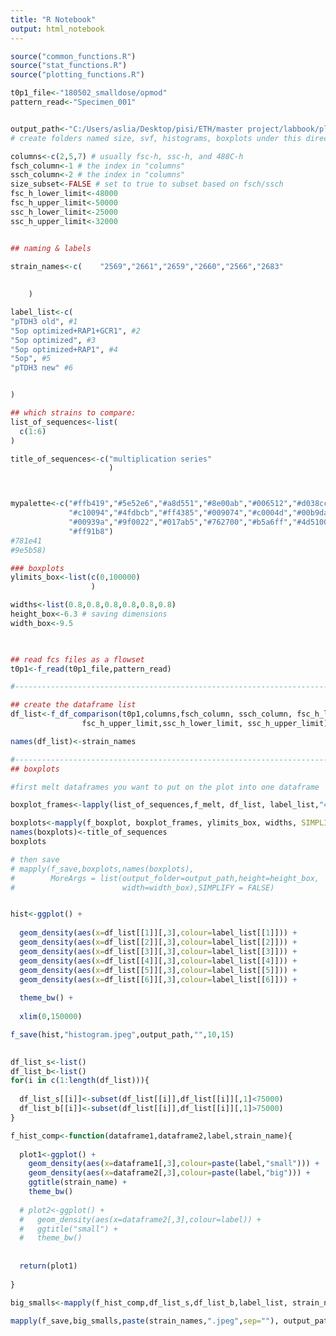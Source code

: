 ---
title: "R Notebook"
output: html_notebook
---

```{r read flowSets}

source("common_functions.R")
source("stat_functions.R")
source("plotting_functions.R")

t0p1_file<-"180502_smalldose/opmod"
pattern_read<-"Specimen_001"


output_path<-"C:/Users/aslia/Desktop/pisi/ETH/master project/labbook/plots/may18/180502_opmod"
# create folders named size, svf, histograms, boxplots under this directory. 

columns<-c(2,5,7) # usually fsc-h, ssc-h, and 488C-h
fsch_column<-1 # the index in "columns"
ssch_column<-2 # the index in "columns"
size_subset<-FALSE # set to true to subset based on fsch/ssch
fsc_h_lower_limit<-48000
fsc_h_upper_limit<-50000
ssc_h_lower_limit<-25000
ssc_h_upper_limit<-32000


## naming & labels

strain_names<-c(	"2569","2661","2659","2660","2566","2683"
	
										
	)

label_list<-c(
"pTDH3 old", #1 
"5op optimized+RAP1+GCR1", #2
"5op optimized", #3 
"5op optimized+RAP1", #4
"5op", #5
"pTDH3 new" #6


)

## which strains to compare:
list_of_sequences<-list(
  c(1:6)
)

title_of_sequences<-c("multiplication series"
                      )



mypalette<-c("#ffb419","#5e52e6","#a8d551","#8e00ab","#006512","#d038cc","#917f00","#ff6fe4","#144c21",
             "#c10094","#4fdbcb","#ff4385","#009074","#c0004d","#00b9da","#b54700","#006dcb","#ff6a61",
             "#00939a","#9f0022","#017ab5","#762700","#b5a6ff","#4d5100","#f599ff","#d6c688","#582b80",
             "#ff91b8")
#781e41
#9e5b58)

### boxplots
ylimits_box<-list(c(0,100000)
                  )

widths<-list(0.8,0.8,0.8,0.8,0.8,0.8)
height_box<-6.3 # saving dimensions
width_box<-9.5

 
```

```{r}


## read fcs files as a flowset
t0p1<-f_read(t0p1_file,pattern_read)

#-----------------------------------------------------------------------------------------------

## create the dataframe list
df_list<-f_df_comparison(t0p1,columns,fsch_column, ssch_column, fsc_h_lower_limit,
                fsc_h_upper_limit,ssc_h_lower_limit, ssc_h_upper_limit)

names(df_list)<-strain_names

#-----------------------------------------------------------------------------------------------
## boxplots

#first melt dataframes you want to put on the plot into one dataframe

boxplot_frames<-lapply(list_of_sequences,f_melt, df_list, label_list,"488 [C]-H" )

boxplots<-mapply(f_boxplot, boxplot_frames, ylimits_box, widths, SIMPLIFY = FALSE) # create boxplots
names(boxplots)<-title_of_sequences
boxplots

# then save
# mapply(f_save,boxplots,names(boxplots),
#        MoreArgs = list(output_folder=output_path,height=height_box,
#                        width=width_box),SIMPLIFY = FALSE)


hist<-ggplot() +
  
  geom_density(aes(x=df_list[[1]][,3],colour=label_list[[1]])) +
  geom_density(aes(x=df_list[[2]][,3],colour=label_list[[2]])) +
  geom_density(aes(x=df_list[[3]][,3],colour=label_list[[3]])) +
  geom_density(aes(x=df_list[[4]][,3],colour=label_list[[4]])) +
  geom_density(aes(x=df_list[[5]][,3],colour=label_list[[5]])) +
  geom_density(aes(x=df_list[[6]][,3],colour=label_list[[6]])) +
  
  theme_bw() +
  
  xlim(0,150000) 

f_save(hist,"histogram.jpeg",output_path,"",10,15)
  
```

```{r}

df_list_s<-list()
df_list_b<-list()
for(i in c(1:length(df_list))){
  
  df_list_s[[i]]<-subset(df_list[[i]],df_list[[i]][,1]<75000)
  df_list_b[[i]]<-subset(df_list[[i]],df_list[[i]][,1]>75000)
}

f_hist_comp<-function(dataframe1,dataframe2,label,strain_name){
  
  plot1<-ggplot() +
    geom_density(aes(x=dataframe1[,3],colour=paste(label,"small"))) +
    geom_density(aes(x=dataframe2[,3],colour=paste(label,"big"))) +
    ggtitle(strain_name) +
    theme_bw()
  
  # plot2<-ggplot() +
  #   geom_density(aes(x=dataframe2[,3],colour=label)) +
  #   ggtitle("small") +
  #   theme_bw()
  
  
  return(plot1)
  
}

big_smalls<-mapply(f_hist_comp,df_list_s,df_list_b,label_list, strain_names, SIMPLIFY = F)

mapply(f_save,big_smalls,paste(strain_names,".jpeg",sep=""), output_path, "",10,15)
```


